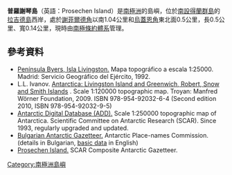 {{coord|62|37|23|S|61|17|44|W|display=title}}

'''普羅謝琴島'''（英語：Prosechen Island）是[[南極洲|南極洲]]的島嶼，位於[[南設得蘭群島|南設得蘭群島]]的[[拉吉德島_(南設得蘭群島)|拉吉德島]]西岸，處於[[謝菲爾德角|謝菲爾德角]]以南1.04公里和[[烏蓋恩角|烏蓋恩角]]東北面0.5公里，長0.5公里、寬0.14公里，現時由[[南極條約體系|南極條約體系]]管理。

==參考資料==
* [https://web.archive.org/web/20131109084308/http://hercules.cedex.es/Ecosistemas/ByersRadar.pdf#55#55 Península Byers, Isla Livingston.] Mapa topográfico a escala 1:25000. Madrid: Servicio Geográfico del Ejército, 1992.
* L.L. Ivanov. [http://apcbg.org/image023.jpg Antarctica: Livingston Island and Greenwich, Robert, Snow and Smith Islands] {{Wayback|url=http://apcbg.org/image023.jpg |date=20080424075823 }}. Scale 1:120000 topographic map. Troyan: Manfred Wörner Foundation, 2009. ISBN 978-954-92032-6-4 (Second edition 2010, ISBN 978-954-92032-9-5)
* [http://www.add.scar.org Antarctic Digital Database (ADD).] {{Wayback|url=http://www.add.scar.org/ |date=20170305000653 }} Scale 1:250000 topographic map of Antarctica. Scientific Committee on Antarctic Research (SCAR). Since 1993, regularly upgraded and updated.
* [http://apcbg.org/gazet-bg.doc Bulgarian Antarctic Gazetteer.] {{Wayback|url=http://apcbg.org/gazet-bg.doc |date=20160206203828 }} Antarctic Place-names Commission. (details in Bulgarian, [http://apcbg.org/gazet.htm basic data] {{Wayback|url=http://apcbg.org/gazet.htm |date=20160304071225 }} in English)
* [https://data.aad.gov.au/aadc/gaz/scar/display_name.cfm?gaz_id=137714 Prosechen Island.] {{Wayback|url=https://data.aad.gov.au/aadc/gaz/scar/display_name.cfm?gaz_id=137714 |date=20140512221941 }} SCAR Composite Antarctic Gazetteer.

{{南设得兰群岛}}

{{Antarctica-geo-stub}}

[[Category:南極洲島嶼|Category:南極洲島嶼]]